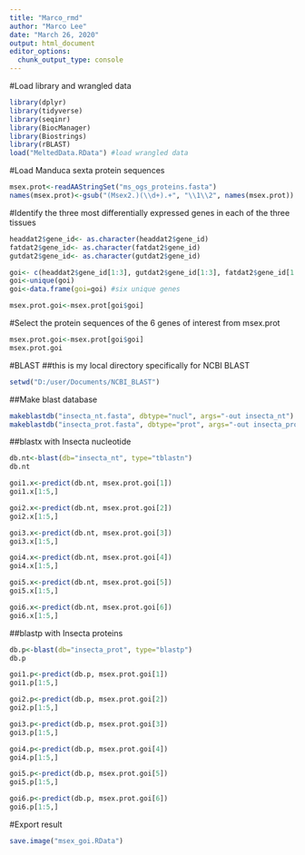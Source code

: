 ```yaml
---
title: "Marco_rmd"
author: "Marco Lee"
date: "March 26, 2020"
output: html_document
editor_options: 
  chunk_output_type: console
---
```


#Load library and wrangled data
```r
library(dplyr)
library(tidyverse)
library(seqinr)
library(BiocManager)
library(Biostrings)
library(rBLAST)
load("MeltedData.RData") #load wrangled data
```

#Load Manduca sexta protein sequences
```r
msex.prot<-readAAStringSet("ms_ogs_proteins.fasta")
names(msex.prot)<-gsub("(Msex2.)(\\d+).+", "\\1\\2", names(msex.prot)) #remove additional comments after gene ID
```

#Identify the three most differentially expressed genes in each of the three tissues
```r
headdat2$gene_id<- as.character(headdat2$gene_id)
fatdat2$gene_id<- as.character(fatdat2$gene_id)
gutdat2$gene_id<- as.character(gutdat2$gene_id)

goi<- c(headdat2$gene_id[1:3], gutdat2$gene_id[1:3], fatdat2$gene_id[1:3])
goi<-unique(goi)
goi<-data.frame(goi=goi) #six unique genes

msex.prot.goi<-msex.prot[goi$goi]
```

#Select the protein sequences of the 6 genes of interest from msex.prot
```r
msex.prot.goi<-msex.prot[goi$goi]
msex.prot.goi
```

#BLAST
##this is my local directory specifically for NCBI BLAST
```r
setwd("D:/user/Documents/NCBI_BLAST")
```

##Make blast database
```r
makeblastdb("insecta_nt.fasta", dbtype="nucl", args="-out insecta_nt") #create blast database of insecta nucleotides
makeblastdb("insecta_prot.fasta", dbtype="prot", args="-out insecta_prot") #create blast database of insecta proteins
```

##blastx with Insecta nucleotide
```r
db.nt<-blast(db="insecta_nt", type="tblastn")
db.nt

goi1.x<-predict(db.nt, msex.prot.goi[1])
goi1.x[1:5,]

goi2.x<-predict(db.nt, msex.prot.goi[2])
goi2.x[1:5,]

goi3.x<-predict(db.nt, msex.prot.goi[3])
goi3.x[1:5,]

goi4.x<-predict(db.nt, msex.prot.goi[4])
goi4.x[1:5,]

goi5.x<-predict(db.nt, msex.prot.goi[5])
goi5.x[1:5,]

goi6.x<-predict(db.nt, msex.prot.goi[6])
goi6.x[1:5,]
```
##blastp with Insecta proteins
```r
db.p<-blast(db="insecta_prot", type="blastp")
db.p

goi1.p<-predict(db.p, msex.prot.goi[1])
goi1.p[1:5,]

goi2.p<-predict(db.p, msex.prot.goi[2])
goi2.p[1:5,]

goi3.p<-predict(db.p, msex.prot.goi[3])
goi3.p[1:5,]

goi4.p<-predict(db.p, msex.prot.goi[4])
goi4.p[1:5,]

goi5.p<-predict(db.p, msex.prot.goi[5])
goi5.p[1:5,]

goi6.p<-predict(db.p, msex.prot.goi[6])
goi6.p[1:5,]
```

#Export result
```r
save.image("msex_goi.RData")
```
